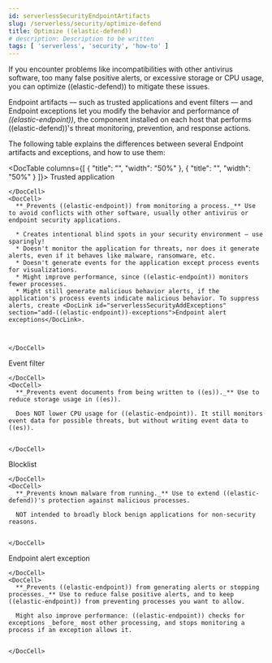 ```yaml
---
id: serverlessSecurityEndpointArtifacts
slug: /serverless/security/optimize-defend
title: Optimize ((elastic-defend))
# description: Description to be written
tags: [ 'serverless', 'security', 'how-to' ]
---
```


<div id="endpoint-artifacts"></div>

If you encounter problems like incompatibilities with other antivirus software, too many false positive alerts, or excessive storage or CPU usage, you can optimize ((elastic-defend)) to mitigate these issues.

Endpoint artifacts — such as trusted applications and event filters — and Endpoint exceptions let you modify the behavior and performance of _((elastic-endpoint))_, the component installed on each host that performs ((elastic-defend))'s threat monitoring, prevention, and response actions.

The following table explains the differences between several Endpoint artifacts and exceptions, and how to use them:

<DocTable columns={[
  {
    "title": "",
    "width": "50%"
  },
  {
    "title": "",
    "width": "50%"
  }
]}>
  <DocRow>
    <DocCell>
      <DocLink id="serverlessSecurityTrustedAppsOv">Trusted application</DocLink>
      
    </DocCell>
    <DocCell>
      **_Prevents ((elastic-endpoint)) from monitoring a process._** Use to avoid conflicts with other software, usually other antivirus or endpoint security applications.
      
      * Creates intentional blind spots in your security environment — use sparingly!
      * Doesn't monitor the application for threats, nor does it generate alerts, even if it behaves like malware, ransomware, etc.
      * Doesn't generate events for the application except process events for visualizations.
      * Might improve performance, since ((elastic-endpoint)) monitors fewer processes.
      * Might still generate malicious behavior alerts, if the application's process events indicate malicious behavior. To suppress alerts, create <DocLink id="serverlessSecurityAddExceptions" section="add-((elastic-endpoint))-exceptions">Endpoint alert exceptions</DocLink>.

      
      
    </DocCell>
  </DocRow>
  <DocRow>
    <DocCell>
      <DocLink id="serverlessSecurityEventFilters">Event filter</DocLink>
      
    </DocCell>
    <DocCell>
      **_Prevents event documents from being written to ((es))._** Use to reduce storage usage in ((es)).
      
      Does NOT lower CPU usage for ((elastic-endpoint)). It still monitors event data for possible threats, but without writing event data to ((es)).
      
      
    </DocCell>
  </DocRow>
  <DocRow>
    <DocCell>
      <DocLink id="serverlessSecurityBlocklist">Blocklist</DocLink>
      
    </DocCell>
    <DocCell>
      **_Prevents known malware from running._** Use to extend ((elastic-defend))'s protection against malicious processes.
      
      NOT intended to broadly block benign applications for non-security reasons.
      
      
    </DocCell>
  </DocRow>
  <DocRow>
    <DocCell>
      <DocLink id="serverlessSecurityAddExceptions" section="add-((elastic-endpoint))-exceptions">Endpoint alert exception</DocLink>
      
    </DocCell>
    <DocCell>
      **_Prevents ((elastic-endpoint)) from generating alerts or stopping processes._** Use to reduce false positive alerts, and to keep ((elastic-endpoint)) from preventing processes you want to allow.
      
      Might also improve performance: ((elastic-endpoint)) checks for exceptions _before_ most other processing, and stops monitoring a process if an exception allows it.
      
      
    </DocCell>
  </DocRow>
</DocTable>
